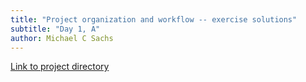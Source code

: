 ---
title: "Project organization and workflow -- exercise solutions"
subtitle: "Day 1, A"
author: Michael C Sachs
---

[Link to project directory](https://github.com/sachsmc/r-programming/tree/master/exercises/solutions/penguins-analysis)


